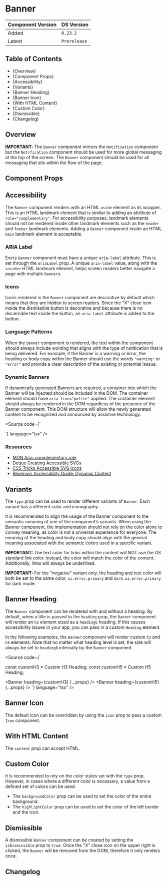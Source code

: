 

<Meta of={BannerStories} />

# Banner

| Component Version | DS Version   |
| ----------------- | ------------ |
| Added             | `0.23.2`     |
| Latest            | `Prerelease` |

## Table of Contents

- {<Link href="#overiew" target="_self">Overview</Link>}
- {<Link href="#component-props" target="_self">Component Props</Link>}
- {<Link href="#accessibility" target="_self">Accessibility</Link>}
- {<Link href="#variants" target="_self">Variants</Link>}
- {<Link href="#banner-heading" target="_self">Banner Heading</Link>}
- {<Link href="#banner-icon" target="_self">Banner Icon</Link>}
- {<Link href="#with-html-content" target="_self">With HTML Content</Link>}
- {<Link href="#custom-color" target="_self">Custom Color</Link>}
- {<Link href="#dismissible" target="_self">Dismissible</Link>}
- {<Link href="#changelog" target="_self">Changelog</Link>}

## Overview

<Description of={BannerStories} />

**IMPORTANT:** The `Banner` component mirrors the `Notification` component but
the `Notification` component should be used for more global messaging at the top
of the screen. The `Banner` component should be used for all messaging that
sits within the flow of the page.

## Component Props

<Canvas of={BannerStories.WithControls} />

<ArgTypes of={BannerStories.WithControls} />

## Accessibility

The `Banner` component renders with an HTML `aside` element as its
wrapper. This is an HTML landmark element that is similar to adding an attribute
of `role="complementary"`. For accessibility purposes, landmark elements should
not be rendered inside other landmark elements such as the `header` and `footer`
landmark elements. Adding a `Banner` component inside an HTML `main`
landmark element is acceptable.

### ARIA Label

Every `Banner` component must have a unique `aria-label` attribute. This
is set through the `ariaLabel` prop. A unique `aria-label` value, along with the
`<aside>` HTML landmark element, helps screen readers better navigate a page
with multiple `Banner`s.

### Icons

Icons rendered in the `Banner` component are decorative by default which
means that they are hidden to screen readers. Since the "X" close icon inside
the dismissible button is decorative and because there is no discernible text
inside the button, an `aria-label` attribute is added to the button.

### Language Patterns

When the `Banner` component is rendered, the text within the component
should always include wording that aligns with the type of notitication that is
being delivered. For example, if the Banner is a warning or error, the
heading or body copy within the Banner should use the words `"warning"` or
`"error"` and provide a clear description of the existing or potential isssue.

### Dynamic Banners

If dynamically generated Banners are required, a container into which the
Banner will be injected should be included in the DOM. The container
element should have `aria-live="polite"` applied. The container element should
always be rendered in the DOM regardless of the presence of the Banner
component. This DOM structure will allow the newly generated content to be
recognized and announced by assistive technology.

<Source
  code={`
<div aria-live="polite">
  <Banner {...props} />
</div>
`}
  language="tsx"
/>

### Resources

- [MDN Aria: complementary role](https://developer.mozilla.org/en-US/docs/Web/Accessibility/ARIA/Roles/complementary_role)
- [Deque Creating Accessible SVGs](https://www.deque.com/blog/creating-accessible-svgs/)
- [CSS Tricks Accessible SVG Icons](https://css-tricks.com/accessible-svg-icons/)
- [Reservoir Accessibility Guide: Dynamic Content](..?path=/docs/accessibility-guide-dynamic-content--docs)

## Variants

The `type` prop can be used to render different variants of `Banner`. Each
variant has a different color and iconography.

It is recommended to align the usage of the Banner component to the semantic
meaning of one of the component’s variants. When using the Banner component,
the implementation should not rely on the color alone to convey meaning, as
color is not a universal experience for everyone. The meaning of the heading
and body copy should align with the general meaning associated with the semantic
colors used in a specific variant.

**IMPORTANT:** The text color for links within the content will NOT use the
DS standard link color. Instead, the color will match the color of the content.
Additionally, links will always be underlined.

**IMPORTANT:** For the "negative" variant only, the heading and text color will
both be set to the same color, `ui.error.primary` and `dark.ui.error.primary`
for dark mode.

<Canvas of={BannerStories.TypeVariants} />

## Banner Heading

The `Banner` component can be rendered with and without a heading. By
default, when a title is passed to the `heading` prop, the
`Banner` component will render an `h2` element sized as a `heading6`
heading. If this causes accessibility issues in your app, you can pass in a
custom `Heading` element.

In the following examples, the `Banner` component will render custom `h3`
and `h5` elements. Note that no matter what heading level is set, the size will
always be set to `heading6` internally by the `Banner` component.

<Source
  code={`

const customH3 = <Heading level="h3">Custom H3 Heading</Heading>;
const customH5 = <Heading level="h5">Custom H5 Heading</Heading>;

<Banner heading={customH3} {...props} />
<Banner heading={customH5} {...props} />
`} language="tsx" />

<Canvas of={BannerStories.CustomBannerHeading} />

## Banner Icon

The default icon can be overridden by using the `icon` prop to pass a
custom `Icon` component.

<Canvas of={BannerStories.CustomBannerIcon} />

## With HTML Content

The `content` prop can accept HTML.

<Canvas of={BannerStories.HTMLContent} />

## Custom Color

It is recommended to rely on the color styles set with the `type` prop.
However, in cases where a different color is necessary, a value from a defined
set of colors can be used.

- The `backgroundColor` prop can be used to set the color of the entire
  background.
- The `highlightColor` prop can be used to set the color of the left border
  and the icon.

<Canvas of={BannerStories.CustomColors} />

## Dismissible

A dismissible `Banner` component can be created by setting the
`isDismissible` prop to `true`. Once the "X" close icon on the upper right is
clicked, the `Banner` will be removed from the DOM, therefore it only
renders once.

<Canvas of={BannerStories.Dismissible} />

## Changelog

<ComponentChangelogTable changelogData={changelogData} />
